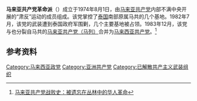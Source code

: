 '''马来亚共产党革命派'''（{{lang-en|Communist Party of Malaya Revolutionary Faction}}）成立于1974年8月1日，由[[马来亚共产党|马来亚共产党]]内部不满中央开展的“肃反”运动的成员组成。该党掌控了[[泰国|泰国]]南部原属马共的几个基地。1982年7月，该党的武装遭到泰国政府军围剿，几个主要基地被占领。1983年12月，该党与也分裂自马共的[[马来亚共产党（马列）|马来亚共产党（马列）]]合并为[[马来西亚共产党|马来西亚共产党]]。<ref>[http://news.ifeng.com/mil/history/201003/0301_1567_1559506_3.shtml 马来亚共产党战败史：被遗忘在丛林中的华人革命]</ref>

==参考资料==
{{reflist}}

{{马来西亚政党}}

[[Category:马来西亚政党|Category:马来西亚政党]]
[[Category:亚洲共产党|Category:亚洲共产党]]
[[Category:已解散共产主义武装组织|Category:已解散共产主义武装组织]]